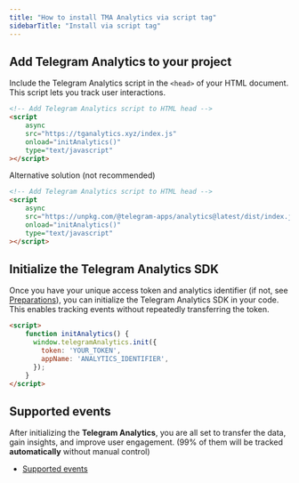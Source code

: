 ```yaml
---
title: "How to install TMA Analytics via script tag"
sidebarTitle: "Install via script tag"
---
```


## Add Telegram Analytics to your project

Include the Telegram Analytics script in the `<head>` of your HTML document. This script lets you track user interactions.

```html
<!-- Add Telegram Analytics script to HTML head -->
<script
    async
    src="https://tganalytics.xyz/index.js"
    onload="initAnalytics()"
    type="text/javascript"
></script>
```

Alternative solution (not recommended)

```html
<!-- Add Telegram Analytics script to HTML head -->
<script
    async
    src="https://unpkg.com/@telegram-apps/analytics@latest/dist/index.js"
    onload="initAnalytics()"
    type="text/javascript"
></script>
```

## Initialize the Telegram Analytics SDK

Once you have your unique access token and analytics identifier (if not, see [Preparations](/ecosystem/tma/analytics/preparation)), you can initialize the Telegram Analytics SDK in your code. This enables tracking events without repeatedly transferring the token.

```html
<script>
    function initAnalytics() {
      window.telegramAnalytics.init({
        token: 'YOUR_TOKEN',
        appName: 'ANALYTICS_IDENTIFIER',
      });
    }
</script>
```

## Supported events

After initializing the **Telegram Analytics**, you are all set to transfer the data, gain insights, and improve user engagement. (99% of them will be tracked **automatically** without manual control)

- [Supported events](/ecosystem/tma/analytics/supported-events)
